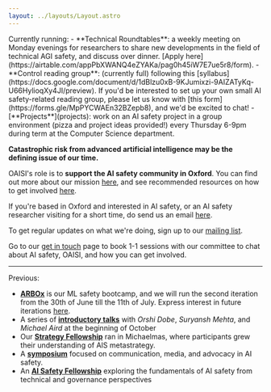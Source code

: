 ```yaml
---
layout: ../layouts/Layout.astro
---
```


<div class='calloutbox'>
Currently running:
- **Technical Roundtables**: a weekly meeting on Monday evenings for researchers to share new developments in the field of technical AGI safety, and discuss over dinner. [Apply here](https://airtable.com/appPbXWANQ4eZYAKa/pag0h45iW7E7ue5r8/form).
- **Control reading group**: (currently full) following this [syllabus](https://docs.google.com/document/d/1dBlzu0xB-9KJumixzi-9AIZATyKq-U66HylioqXy4JI/preview). If you'd be interested to set up your own small AI safety-related reading group, please let us know with [this form](https://forms.gle/MpPYCWAEn32BZepb8), and we'd be excited to chat!
- [**Projects**](projects): work on an AI safety project in a group environment (pizza and project ideas provided!) every Thursday 6-9pm during term at the Computer Science department.

</div>

**Catastrophic risk from advanced artificial intelligence may be the defining
issue of our time.**

OAISI's role is to **support the AI safety community in Oxford**. You can find
out more about our mission [here](about), and see recommended resources
on how to get involved [here](resources).

If you're based in Oxford and interested in AI safety, or an AI safety researcher visiting for a short time,
do send us an email [here](mailto:rohan@oaisi.org).

To get regular updates on what we're doing, sign up to our
[mailing list](http://eepurl.com/i1scNU).

Go to our [get in touch](getintouch) page to book 1-1 sessions with our
committee to chat about AI safety, OAISI, and how you can get involved.

<hr/>

Previous:

- [**ARBOx**](arbox) is our ML safety bootcamp, and we will run the second iteration from the 30th of June till the 11th of July. Express
  interest in future iterations [here](https://airtable.com/appPbXWANQ4eZYAKa/pag1s5zKjh4fhK5YU/form).
- A series of [**introductory talks**](introtalks) with _Orshi Dobe_, _Suryansh Mehta_, and _Michael Aird_ at the beginning of October
- Our [**Strategy Fellowship**](strategy) ran in Michaelmas, where participants grew their understanding of AIS metastrategy.
- A [**symposium**](narratingaifutures) focused on communication, media, and advocacy in AI safety.
- An [**AI Safety Fellowship**](aisafetyfellowship) exploring the fundamentals of AI safety from technical and governance perspectives
